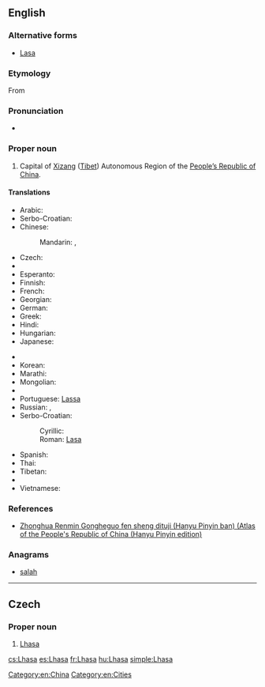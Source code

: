 ==English==

{{wikipedia}}

===Alternative forms===
* [[Lasa]]

===Etymology===
From {{etyl|bo}} {{term|ལྷ་ས|tr=Lhasa|lang=bo}}

===Pronunciation===
* {{rhymes|ɑːsə}}

===Proper noun===
{{en-proper noun}}

# Capital of [[Xizang]] ([[Tibet]]) Autonomous Region of the [[People's Republic of China|People’s Republic of China]].

====Translations====
{{rfc-tsort|duplicate language: Serbo-Croatian}}
{{trans-top|Capital of Xizang (Tibet)}}
* Arabic: {{t-|ar|لاسا|f|tr=laasa}}
* Serbo-Croatian: {{t-|sh|Lasa|f}}
* Chinese:
*: Mandarin: {{t-|cmn|拉薩|sc=Hani}},  {{t-|cmn|拉萨|tr=Lāsà|sc=Hani}}
* Czech: {{t+|cs|Lhasa|f}}
* {{trreq|dz}}
* Esperanto: {{t-|eo|Lasao}}
* Finnish: {{t-|fi|Lhasa}}
* French: {{t+|fr|Lhassa}}
* Georgian: {{t-|ka|ლჰასა|tr=lhasa|sc=Geor}}
* German: {{t-|de|Lhasa}}
* Greek: {{t-|el|Λάσα|tr=Lása}}
* Hindi: {{t-|hi|ल्हासा|tr=l'hāsā}}
* Hungarian: {{t+|hu|Lhásza}}
* Japanese: {{t-|ja|ラサ|tr=Rasa}}
{{trans-mid}}
* {{trreq|ks}}
* Korean: {{t+|ko|라싸|tr=Lassa|sc=Hang}}
* Marathi: {{t-|mr|ल्हासा|tr=lhāsā|sc=Deva}}
* Mongolian: {{t-|mn|Лхас|tr=Lhas|sc=Cyrl}}
* {{trreq|ne}}
* Portuguese: [[Lassa]]
* Russian: {{t-|ru|Лхаса|f|tr=Lxása}}, {{t-|ru|Ласа|f|tr=Lása}}
* Serbo-Croatian:
*: Cyrillic: {{t-|sh|Ласа|f|sc=Cyrl}}
*: Roman: [[Lasa#Serbo-Croatian|Lasa]] {{f}}
* Spanish: {{t+|es|Lhasa}}
* Thai: {{t-|th|ลาซา|tr=laasaa}}
* Tibetan: {{t-|bo|ལྷ་ས|tr=lha sa|sc=Tibt}}
* {{trreq|ur}}
* Vietnamese: {{t-|vi|Lhasa}}
{{trans-bottom}}

===References===
* [http://www.paragonbook.com/html/browsesubj/fullcitation.cfm?item=35277  Zhonghua Renmin Gongheguo fen sheng dituji (Hanyu Pinyin ban) (Atlas of the People's Republic of China (Hanyu Pinyin edition)]

===Anagrams===
* [[salah#English|salah]]

[[Category:en:China]]
[[Category:en:Cities]]

----

==Czech==

===Proper noun===
{{cs-proper noun|g=f}}

# [[#English|Lhasa]]

[[cs:Lhasa]]
[[es:Lhasa]]
[[fr:Lhasa]]
[[hu:Lhasa]]
[[simple:Lhasa]]